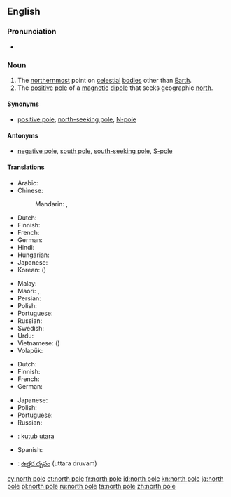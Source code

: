 {{also|North Pole}}
==English==

===Pronunciation===
* {{IPA|/ˌnɔːθ ˈpəʊl/|lang=en}}

===Noun===
{{en-noun|head=[[north]] [[pole]]}}

# The [[northernmost]] point on [[celestial]] [[body|bodies]] other than [[Earth]].
# The [[positive]] [[pole]] of a [[magnetic]] [[dipole]] that seeks geographic [[north]].

====Synonyms====
* {{sense|positive magnetic pole}} [[positive pole]], [[north-seeking pole]], [[N-pole]]

====Antonyms====
* {{sense|positive magnetic pole}} [[negative pole]], [[south pole]], [[south-seeking pole]], [[S-pole]]

====Translations====
{{trans-top|northernmost point on celestial bodies}}
* Arabic: {{t|ar|اَلْقُطْب اَلشُّمَالِيّ|m}}
* Chinese:
*: Mandarin: {{t+|cmn|北極|sc=Hani}}, {{t+|cmn|北极|tr=běijí|sc=Hani}}
* Dutch: {{t+|nl|noordpool|m}}
* Finnish: {{t+|fi|pohjoisnapa}}
* French: {{t+|fr|pôle Nord|m}}
* German: {{t+|de|Nordpol|m}}
* Hindi: {{t|hi|उत्तरी ध्रुव|tr=uttarī dhruv|sc=Deva}}
* Hungarian: {{t+|hu|Északi-sark}}
* Japanese: {{t+|ja|北極|tr=ほっきょく, hokkyoku|sc=Jpan}}
* Korean: {{t+|ko|북극|sc=Kore}} ({{t+|ko|北極|sc=Kore}})
{{trans-mid}}
* Malay: {{t|ms|kutub utara}}
* Maori: {{t|mi|pito raki}}, {{t|mi|pito ki te raki}}
* Persian: {{t|fa|قطب شمال|tr=qotb-e šomâl}}
* Polish: {{t|pl|biegun północny|m}}
* Portuguese: {{t|pt|polo norte|m}}
* Russian: {{t|ru|се́верный по́люс|m}}
* Swedish: {{t+|sv|nordpol|c}}
* Urdu: {{t|ur|قطب شمالی|m|tr=qutab šumālī|sc=ur-Arab}}
* Vietnamese: {{t+|vi|bắc cực}} ({{t|vi|北極}})
* Volapük: {{t+|vo|nolüdapov}}
{{trans-bottom}}

{{trans-top|positive pole of a magnetic dipole}}
* Dutch: {{t+|nl|noordpool|m}}
* Finnish: {{t+|fi|pohjoisnapa}}
* French: {{t+|fr|pôle nord|m}}
* German: {{t+|de|Nordpol|m}}
{{trans-mid}}
* Japanese: {{t|ja|Ｎ極|tr=enu-kyoku|sc=Jpan}}
* Polish: {{t|pl|biegun północny|m}}
* Portuguese: {{t|pt|polo norte|m}}
* Russian: {{t|ru|се́верный по́люс|m}}
{{trans-bottom}}

{{checktrans-top}}
* {{ttbc|id}}: [[kutub]] [[utara]]
{{trans-mid}}
* Spanish: {{t-check|es|polo norte}}
* {{ttbc|te}}: [[ఉత్తర దృవం]] (uttara druvam)
{{trans-bottom}}

[[cy:north pole]]
[[et:north pole]]
[[fr:north pole]]
[[id:north pole]]
[[kn:north pole]]
[[ja:north pole]]
[[pl:north pole]]
[[ru:north pole]]
[[ta:north pole]]
[[zh:north pole]]